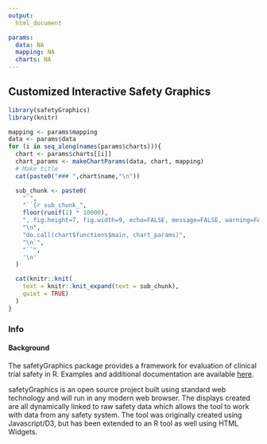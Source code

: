 ```yaml
---
output:
  html_document

params:
  data: NA
  mapping: NA
  charts: NA
---
```


## Customized Interactive Safety Graphics {.tabset .tabset-fade} 

```r
library(safetyGraphics)
library(knitr)

mapping <- params$mapping
data <- params$data
for (i in seq_along(names(params$charts))){
  chart <- params$charts[[i]]
  chart_params <- makeChartParams(data, chart, mapping)
  # Make title
  cat(paste0("### ",chart$name,"\n"))

  sub_chunk <- paste0(
    "`",
    "``{r sub_chunk_", 
    floor(runif(1) * 10000), 
    ", fig.height=7, fig.width=9, echo=FALSE, message=FALSE, warning=FALSE}",
    "\n",
    "do.call(chart$functions$main, chart_params)",
    "\n`",
    "``",
    '\n'
  )

  cat(knitr::knit(
    text = knitr::knit_expand(text = sub_chunk), 
    quiet = TRUE)
  )
}

```

### Info
#### Background
The safetyGraphics package provides a framework for evaluation of clinical trial safety in R. Examples and additional documentation are available [here](https://github.com/ASA-DIA-InteractiveSafetyGraphics/safetyGraphics).

safetyGraphics is an open source project built using standard web technology and will run in any modern web browser. The displays created are all dynamically linked to raw safety data which allows the tool to work with data from any safety system. The tool was originally created using Javascript/D3, but has been extended to an R tool as well using HTML Widgets.   

